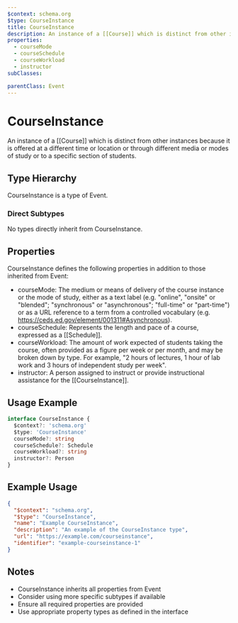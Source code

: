 ```yaml
---
$context: schema.org
$type: CourseInstance
title: CourseInstance
description: An instance of a [[Course]] which is distinct from other instances because it is offered at a different time or location or through different media or modes of study or to a specific section of students.
properties:
  - courseMode
  - courseSchedule
  - courseWorkload
  - instructor
subClasses:

parentClass: Event
---
```


# CourseInstance

An instance of a [[Course]] which is distinct from other instances because it is offered at a different time or location or through different media or modes of study or to a specific section of students.

## Type Hierarchy

CourseInstance is a type of Event.

### Direct Subtypes

No types directly inherit from CourseInstance.

## Properties

CourseInstance defines the following properties in addition to those inherited from Event:

- courseMode: The medium or means of delivery of the course instance or the mode of study, either as a text label (e.g. "online", "onsite" or "blended"; "synchronous" or "asynchronous"; "full-time" or "part-time") or as a URL reference to a term from a controlled vocabulary (e.g. https://ceds.ed.gov/element/001311#Asynchronous).
- courseSchedule: Represents the length and pace of a course, expressed as a [[Schedule]].
- courseWorkload: The amount of work expected of students taking the course, often provided as a figure per week or per month, and may be broken down by type. For example, "2 hours of lectures, 1 hour of lab work and 3 hours of independent study per week".
- instructor: A person assigned to instruct or provide instructional assistance for the [[CourseInstance]].

## Usage Example

```typescript
interface CourseInstance {
  $context?: 'schema.org'
  $type: 'CourseInstance'
  courseMode?: string
  courseSchedule?: Schedule
  courseWorkload?: string
  instructor?: Person
}
```

## Example Usage

```json
{
  "$context": "schema.org",
  "$type": "CourseInstance",
  "name": "Example CourseInstance",
  "description": "An example of the CourseInstance type",
  "url": "https://example.com/courseinstance",
  "identifier": "example-courseinstance-1"
}
```

## Notes

- CourseInstance inherits all properties from Event
- Consider using more specific subtypes if available
- Ensure all required properties are provided
- Use appropriate property types as defined in the interface
